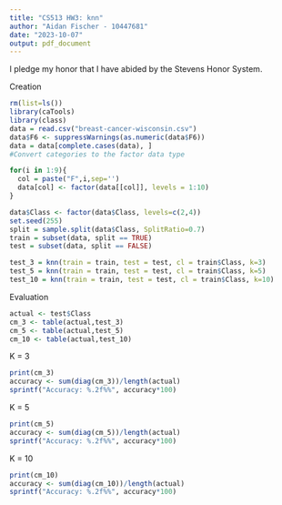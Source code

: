 ---
title: "CS513 HW3: knn"
author: "Aidan Fischer - 10447681"
date: "2023-10-07"
output: pdf_document
---
I pledge my honor that I have abided by the Stevens Honor System.

Creation
```{r }
rm(list=ls())
library(caTools)
library(class)
data = read.csv("breast-cancer-wisconsin.csv")
data$F6 <- suppressWarnings(as.numeric(data$F6))
data = data[complete.cases(data), ]
#Convert categories to the factor data type

for(i in 1:9){
  col = paste("F",i,sep='')
  data[col] <- factor(data[[col]], levels = 1:10)
}

data$Class <- factor(data$Class, levels=c(2,4))
set.seed(255)
split = sample.split(data$Class, SplitRatio=0.7)
train = subset(data, split == TRUE)
test = subset(data, split == FALSE)

test_3 = knn(train = train, test = test, cl = train$Class, k=3)
test_5 = knn(train = train, test = test, cl = train$Class, k=5)
test_10 = knn(train = train, test = test, cl = train$Class, k=10)
```
Evaluation
```{r }
actual <- test$Class
cm_3 <- table(actual,test_3)
cm_5 <- table(actual,test_5)
cm_10 <- table(actual,test_10)
```
K = 3 
```{r }
print(cm_3)
accuracy <- sum(diag(cm_3))/length(actual)
sprintf("Accuracy: %.2f%%", accuracy*100)
```

K = 5
```{r }
print(cm_5)
accuracy <- sum(diag(cm_5))/length(actual)
sprintf("Accuracy: %.2f%%", accuracy*100)
```

K = 10
```{r }
print(cm_10)
accuracy <- sum(diag(cm_10))/length(actual)
sprintf("Accuracy: %.2f%%", accuracy*100)
```